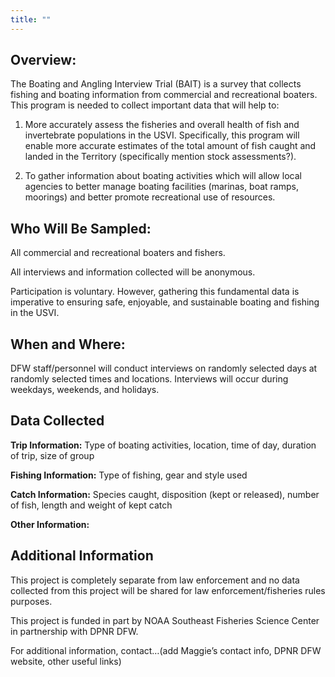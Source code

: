 ```yaml
---
title: ""
---
```


## Overview:

The Boating and Angling Interview Trial (BAIT) is a survey that collects fishing and boating information from commercial and recreational boaters. This program is needed to collect important data that will help to:

1.  More accurately assess the fisheries and overall health of fish and invertebrate populations in the USVI. Specifically, this program will enable more accurate estimates of the total amount of fish caught and landed in the Territory (specifically mention stock assessments?).

2.  To gather information about boating activities which will allow local agencies to better manage boating facilities (marinas, boat ramps, moorings) and better promote recreational use of resources.

## Who Will Be Sampled:

All commercial and recreational boaters and fishers.

All interviews and information collected will be anonymous.

Participation is voluntary. However, gathering this fundamental data is imperative to ensuring safe, enjoyable, and sustainable boating and fishing in the USVI.

## When and Where:

DFW staff/personnel will conduct interviews on randomly selected days at randomly selected times and locations. Interviews will occur during weekdays, weekends, and holidays.

## Data Collected

**Trip Information:** Type of boating activities, location, time of day, duration of trip, size of group

**Fishing Information:** Type of fishing, gear and style used

**Catch Information:** Species caught, disposition (kept or released), number of fish, length and weight of kept catch

**Other Information:**

## Additional Information

This project is completely separate from law enforcement and no data collected from this project will be shared for law enforcement/fisheries rules purposes.

This project is funded in part by NOAA Southeast Fisheries Science Center in partnership with DPNR DFW. 

For additional information, contact...(add Maggie's contact info, DPNR DFW website, other useful links)
